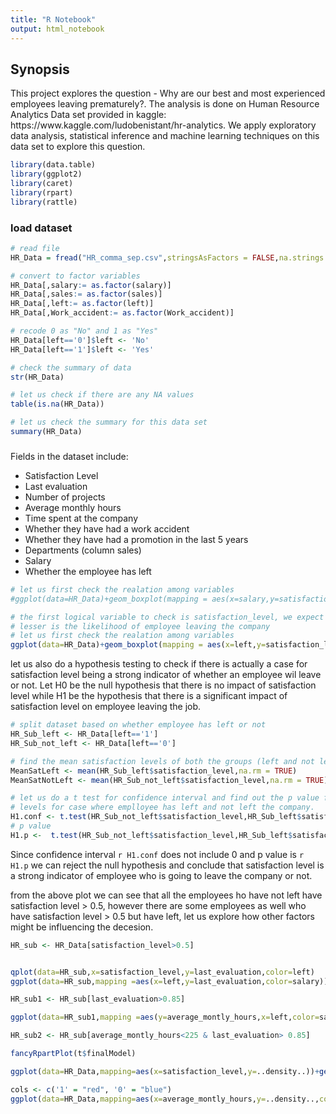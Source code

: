 ---
title: "R Notebook"
output: html_notebook
---

## Synopsis

This project explores the question - Why are our best and most experienced employees leaving prematurely?. The analysis is done on Human Resource Analytics Data set provided in kaggle: https://www.kaggle.com/ludobenistant/hr-analytics. We apply exploratory data analysis, statistical inference and machine learning techniques on this data set to explore this question. 

```{r message=FALSE}
library(data.table)
library(ggplot2)
library(caret)
library(rpart)
library(rattle)

```

### load dataset

```{r chunk1}

# read file
HR_Data = fread("HR_comma_sep.csv",stringsAsFactors = FALSE,na.strings = "NA")

```

```{r chunk10,echo=FALSE}

# convert to factor variables
HR_Data[,salary:= as.factor(salary)]
HR_Data[,sales:= as.factor(sales)]
HR_Data[,left:= as.factor(left)]
HR_Data[,Work_accident:= as.factor(Work_accident)]

# recode 0 as "No" and 1 as "Yes"
HR_Data[left=='0']$left <- 'No'
HR_Data[left=='1']$left <- 'Yes'

# check the summary of data
str(HR_Data)

# let us check if there are any NA values
table(is.na(HR_Data))

# let us check the summary for this data set
summary(HR_Data)

```

###
Fields in the dataset include:

* Satisfaction Level
* Last evaluation
* Number of projects
* Average monthly hours
* Time spent at the company
* Whether they have had a work accident
* Whether they have had a promotion in the last 5 years
* Departments (column sales)
* Salary
* Whether the employee has left

```{r chunk20}

# let us first check the realation among variables
#ggplot(data=HR_Data)+geom_boxplot(mapping = aes(x=salary,y=satisfaction_level,color=left))

# the first logical variable to check is satisfaction_level, we expect that higher the satisfaction level
# lesser is the likelihood of employee leaving the company
# let us first check the realation among variables
ggplot(data=HR_Data)+geom_boxplot(mapping = aes(x=left,y=satisfaction_level))

```
let us also do a hypothesis testing to check if there is actually a case for satisfaction level being a strong indicator of whether an employee wil leave or not. Let H0 be the null hypothesis that there is no impact of satisfaction level while H1 be the hypothesis that there is a significant impact of satisfaction level on employee leaving the job.

```{r chunk 25}

# split dataset based on whether employee has left or not
HR_Sub_left <- HR_Data[left=='1']
HR_Sub_not_left <- HR_Data[left=='0']

# find the mean satisfaction levels of both the groups (left and not left)
MeanSatLeft <- mean(HR_Sub_left$satisfaction_level,na.rm = TRUE)
MeanSatNotLeft <- mean(HR_Sub_not_left$satisfaction_level,na.rm = TRUE)

# let us do a t test for confidence interval and find out the p value for difference of mean satisfaction
# levels for case where emplloyee has left and not left the company.
H1.conf <- t.test(HR_Sub_not_left$satisfaction_level,HR_Sub_left$satisfaction_level,paired = FALSE)$conf.int
# p value
H1.p <-  t.test(HR_Sub_not_left$satisfaction_level,HR_Sub_left$satisfaction_level,paired = FALSE)$p.value

```
Since confidence interval `r H1.conf` does not include 0 and p value is `r H1.p` we can reject the null hypothesis and conclude that satisfaction level is a strong indicator of employee who is going to leave the company or not.






from the above plot we can see that all the employees ho have not left have satisfaction level > 0.5, however there are some employees as well who have satisfaction level > 0.5 but have left, let us explore how other factors might be influencing the decesion.

```{r 30}

HR_sub <- HR_Data[satisfaction_level>0.5]


qplot(data=HR_sub,x=satisfaction_level,y=last_evaluation,color=left)
ggplot(data=HR_sub,mapping =aes(x=left,y=last_evaluation,color=salary))+geom_boxplot(aes(group=left))+geom_point(alpha = 0.5)

HR_sub1 <- HR_sub[last_evaluation>0.85]

ggplot(data=HR_sub1,mapping =aes(y=average_montly_hours,x=left,color=sales))+geom_boxplot()+geom_point(alpha = 0.5)

HR_sub2 <- HR_sub[average_montly_hours<225 & last_evaluation> 0.85]

fancyRpartPlot(t$finalModel)

```
```{r 40}

ggplot(data=HR_Data,mapping=aes(x=satisfaction_level,y=..density..))+geom_density(aes(color=left))

cols <- c('1' = "red", '0' = "blue")
ggplot(data=HR_Data,mapping=aes(x=average_montly_hours,y=..density..,color=left))+geom_density()+scale_fill_manual(values=cols)

```


